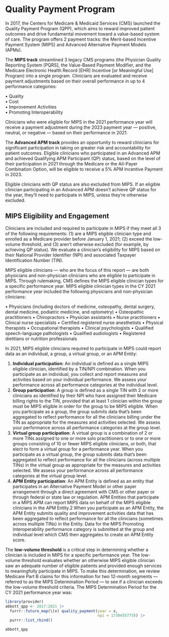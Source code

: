 # Quality Payment Program {.unnumbered}

In 2017, the Centers for Medicare & Medicaid Services (CMS) launched the Quality Payment Program (QPP), which aims to reward improved patient outcomes and drive fundamental movement toward a value-based system of care. The program offers 2 payment tracks: the Merit-based Incentive Payment System (MIPS) and Advanced Alternative Payment Models (APMs).  

The **MIPS track** streamlined 3 legacy CMS programs (the Physician Quality Reporting System [PQRS], the Value-Based Payment Modifier, and the Medicare Electronic Health Record [EHR] Incentive [or Meaningful Use] Program) into a single program. Clinicians are evaluated and receive payment adjustments based on their overall performance in up to 4 performance categories:  

   • Quality  
   • Cost  
   • Improvement Activities  
   • Promoting Interoperability  

Clinicians who were eligible for MIPS in the 2021 performance year will receive a payment adjustment during the 2023 payment year — positive, neutral, or negative — based on their performance in 2021.  

The **Advanced APM track** provides an opportunity to reward clinicians for significant participation in taking on greater risk and accountability for patient outcomes. Eligible clinicians who participated in an Advanced APM and achieved Qualifying APM Participant (QP) status, based on the level of their participation in 2021 through the Medicare or the All-Payer Combination Option, will be eligible to receive a 5% APM Incentive Payment in 2023. 

Eligible clinicians with QP status are also excluded from MIPS. If an eligible clinician participating in an Advanced APM doesn’t achieve QP status for the year, they’ll need to participate in MIPS, unless they’re otherwise excluded.

## MIPS Eligibility and Engagement

Clinicians are included and required to participate in MIPS if they meet all 3 of the following requirements: (1) are a MIPS eligible clinician type and enrolled as a Medicare provider before January 1, 2021; (2) exceed the low-volume threshold, and (3) aren’t otherwise excluded (for example, by achieving QP status). We evaluate a clinician’s eligibility for MIPS based on their National Provider Identifier (NPI) and associated Taxpayer Identification Number (TIN).

MIPS eligible clinicians — who are the focus of this report — are both physicians and non-physician clinicians who are eligible to participate in MIPS. Through rulemaking, CMS defines the MIPS eligible clinician types for a specific performance year. MIPS eligible clinician types in the CY 2021 performance year included the following physicians and non-physician clinicians:

   • Physicians (including doctors of medicine, osteopathy, dental surgery, dental medicine, podiatric medicine, and optometry) 
   • Osteopathic practitioners 
   • Chiropractors 
   • Physician assistants 
   • Nurse practitioners 
   • Clinical nurse specialists 
   • Certified registered nurse anesthetists 
   • Physical therapists 
   • Occupational therapists 
   • Clinical psychologists 
   • Qualified speech-language pathologists 
   • Qualified audiologists 
   • Registered dietitians or nutrition professionals 

In 2021, MIPS eligible clinicians required to participate in MIPS could report data as an individual, a group, a virtual group, or an APM Entity:

   1. **Individual participation**: An individual is defined as a single MIPS eligible clinician, identified by a TIN/NPI combination. When you participate as an individual, you collect and report measures and activities based on your individual performance. We assess your performance across all performance categories at the individual level. 
   2. **Group participation**: A group is defined as a single TIN with 2 or more clinicians as identified by their NPI who have assigned their Medicare billing rights to the TIN, provided that at least 1 clinician within the group must be MIPS eligible in order for the group to be MIPS eligible. When you participate as a group, the group submits data that’s been aggregated to reflect performance for all the clinicians billing under the TIN as appropriate for the measures and activities selected. We assess your performance across all performance categories at the group level.
   3. **Virtual group participation**: A virtual group is a combination of 2 or more TINs assigned to one or more solo practitioners or to one or more groups consisting of 10 or fewer MIPS eligible clinicians, or both, that elect to form a virtual group for a performance year. When you participate as a virtual group, the group submits data that’s been aggregated to reflect performance for all the clinicians (across multiple TINs) in the virtual group as appropriate for the measures and activities selected. We assess your performance across all performance categories at the virtual group level.
   4. **APM Entity participation**: An APM Entity is defined as an entity that participates in an Alternative Payment Model or other payer arrangement through a direct agreement with CMS or other payer or through federal or state law or regulation. APM Entities that participate in a MIPS APM can report MIPS data on behalf of the MIPS eligible clinicians in the APM Entity.2 When you participate as an APM Entity, the APM Entity submits quality and improvement activities data that has been aggregated to reflect performance for all the clinicians (sometimes across multiple TINs) in the Entity. Data for the MIPS Promoting Interoperability performance category is submitted at the group and individual level which CMS then aggregates to create an APM Entity score.

The **low-volume threshold** is a critical step in determining whether a clinician is included in MIPS for a specific performance year. The low-volume threshold evaluates whether an otherwise MIPS eligible clinician saw an adequate number of eligible patients and provided enough services to meaningfully participate in MIPS. To make this determination, we review Medicare Part B claims for this information for two 12-month segments — referred to as the MIPS Determination Period — to see if a clinician exceeds the low-volume threshold criteria. The MIPS Determination Period for the CY 2021 performance year was: 


```r
library(provider)
abbott_qpp <- 2017:2021 |> 
  furrr::future_map(\(x) quality_payment(year = x, 
                                         npi = 1730455775)) |> 
  purrr::list_rbind()

abbott_qpp
```